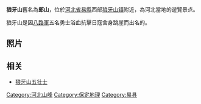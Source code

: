 {{not|琅琊山}}
{{Infobox mountain 
| name = 狼牙山
| photo = LangYaShan5.jpg
| photo_caption =  
| elevation_m = 
| elevation_ref =  
| prominence_m  = 
| prominence_ref=  
| listing =  
| range =  
| location = [[中华人民共和国|中华人民共和国]][[河北省|河北省]][[易縣|易縣]][[狼牙山镇|狼牙山镇]]东西水村
| coordinates =  {{coord|39|7|44.9|N|115|11|8.97|E|region:CN_type:landmark}}
| topo =  
| type =  
| age =  
| volcanic_arc/belt =  
| last_eruption =  
| first_ascent =  
| easiest_route =  
}} 
'''狼牙山'''舊名為'''郎山'''，位於[[河北省|河北省]][[易縣|易縣]]西部[[狼牙山镇|狼牙山镇]]附近，為河北當地的遊覽景点。

狼牙山是因[[八路軍|八路軍]]五名勇士浴血抗擊日寇舍身跳崖而出名的。

==照片==
{{Gallery
|align=center
|File:A pavilion at the top of Mount Langya in Hebei.jpg
 |A pavilion at the top of Mount Langya.
|File:A rolling vista of Mount Langya in Hebei, picture1.jpg
 |A rolling vista of Mount Langya.
|File:A piece of yellow rapeseed flowers in Mount Langya of Hebei, picture6.jpg
 |A piece of yellow rapeseed flowers in Mount Langya.
|File:A stream at the foot of Mount Langya in Hebei.jpg
 |A stream at the foot of Mount Langya.
|File:Mount Langya in Hebei, picture2.jpg
 |Mount Langya in Hebei.
|File:Statues of Five Heroes on Mount Langya.jpg
 |Statues of Five Heroes on Mount Langya.
}}


== 相关 ==
*[[狼牙山五壮士|狼牙山五壮士]]

{{Hebei-stub}}
[[Category:河北山峰|Category:河北山峰]]
[[Category:保定地理|Category:保定地理]]
[[Category:易县|Category:易县]]